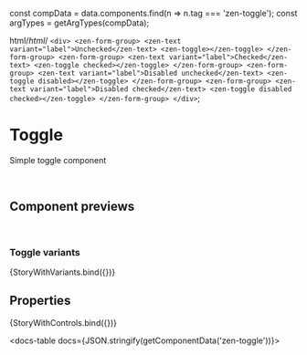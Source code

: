 
const compData = data.components.find(n => n.tag === 'zen-toggle');
const argTypes = getArgTypes(compData);

<Meta title="Forms/Toggle" component="zen-toggle" argTypes={argTypes} />

  html/*html*/ `
    <div>
      <zen-form-group>
        <zen-text variant="label">Unchecked</zen-text>
        <zen-toggle></zen-toggle>
      </zen-form-group>
      <zen-form-group>
        <zen-text variant="label">Checked</zen-text>
        <zen-toggle checked></zen-toggle>
      </zen-form-group>
      <zen-form-group>
        <zen-text variant="label">Disabled unchecked</zen-text>
        <zen-toggle disabled></zen-toggle>
      </zen-form-group>
      <zen-form-group>
        <zen-text variant="label">Disabled checked</zen-text>
        <zen-toggle disabled checked></zen-toggle>
      </zen-form-group>
    </div>
  `;


# Toggle

Simple toggle component

<br />

## Component previews

<br />

### Toggle variants

<Canvas>
  <Story
    name="variants"
    args={{
      ...getDefaultArgs(argTypes),
    }}
  >
    {StoryWithVariants.bind({})}
  </Story>
</Canvas>

## Properties

<Canvas>
  <Story
    name="default"
    args={{
      ...getDefaultArgs(argTypes),
    }}
  >
    {StoryWithControls.bind({})}
  </Story>
</Canvas>

<ArgsTable story="default" />

<docs-table docs={JSON.stringify(getComponentData('zen-toggle'))}></docs-table>
